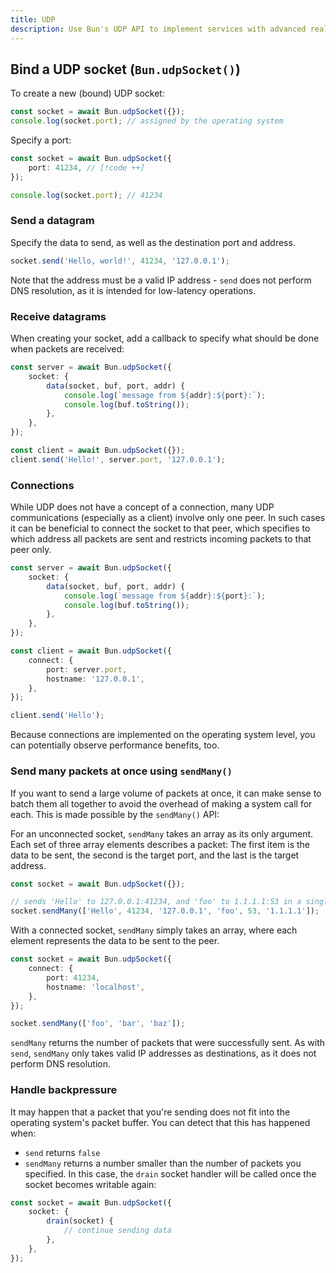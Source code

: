 ```yaml
---
title: UDP
description: Use Bun's UDP API to implement services with advanced real-time requirements, such as voice chat.
---
```


## Bind a UDP socket (`Bun.udpSocket()`)

To create a new (bound) UDP socket:

```ts
const socket = await Bun.udpSocket({});
console.log(socket.port); // assigned by the operating system
```

Specify a port:

```ts
const socket = await Bun.udpSocket({
	port: 41234, // [!code ++]
});

console.log(socket.port); // 41234
```

### Send a datagram

Specify the data to send, as well as the destination port and address.

```ts
socket.send('Hello, world!', 41234, '127.0.0.1');
```

Note that the address must be a valid IP address - `send` does not perform
DNS resolution, as it is intended for low-latency operations.

### Receive datagrams

When creating your socket, add a callback to specify what should be done when packets are received:

```ts server.ts icon="/icons/typescript.svg"
const server = await Bun.udpSocket({
	socket: {
		data(socket, buf, port, addr) {
			console.log(`message from ${addr}:${port}:`);
			console.log(buf.toString());
		},
	},
});

const client = await Bun.udpSocket({});
client.send('Hello!', server.port, '127.0.0.1');
```

### Connections

While UDP does not have a concept of a connection, many UDP communications (especially as a client) involve only one peer.
In such cases it can be beneficial to connect the socket to that peer, which specifies to which address all packets are sent
and restricts incoming packets to that peer only.

```ts server.ts icon="/icons/typescript.svg"
const server = await Bun.udpSocket({
	socket: {
		data(socket, buf, port, addr) {
			console.log(`message from ${addr}:${port}:`);
			console.log(buf.toString());
		},
	},
});

const client = await Bun.udpSocket({
	connect: {
		port: server.port,
		hostname: '127.0.0.1',
	},
});

client.send('Hello');
```

Because connections are implemented on the operating system level, you can potentially observe performance benefits, too.

### Send many packets at once using `sendMany()`

If you want to send a large volume of packets at once, it can make sense to batch them all together to avoid the overhead
of making a system call for each. This is made possible by the `sendMany()` API:

For an unconnected socket, `sendMany` takes an array as its only argument. Each set of three array elements describes a packet:
The first item is the data to be sent, the second is the target port, and the last is the target address.

```ts server.ts icon="/icons/typescript.svg"
const socket = await Bun.udpSocket({});

// sends 'Hello' to 127.0.0.1:41234, and 'foo' to 1.1.1.1:53 in a single operation
socket.sendMany(['Hello', 41234, '127.0.0.1', 'foo', 53, '1.1.1.1']);
```

With a connected socket, `sendMany` simply takes an array, where each element represents the data to be sent to the peer.

```ts server.ts icon="/icons/typescript.svg"
const socket = await Bun.udpSocket({
	connect: {
		port: 41234,
		hostname: 'localhost',
	},
});

socket.sendMany(['foo', 'bar', 'baz']);
```

`sendMany` returns the number of packets that were successfully sent. As with `send`, `sendMany` only takes valid IP addresses
as destinations, as it does not perform DNS resolution.

### Handle backpressure

It may happen that a packet that you're sending does not fit into the operating system's packet buffer. You can detect that this
has happened when:

- `send` returns `false`
- `sendMany` returns a number smaller than the number of packets you specified. In this case, the `drain` socket handler will be called once the socket becomes writable again:

```ts
const socket = await Bun.udpSocket({
	socket: {
		drain(socket) {
			// continue sending data
		},
	},
});
```
